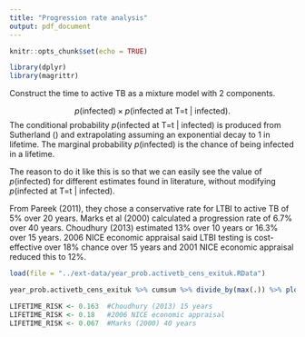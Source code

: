 ```yaml
---
title: "Progression rate analysis"
output: pdf_document
---
```


```r
knitr::opts_chunk$set(echo = TRUE)
```

```r
library(dplyr)
library(magrittr)
```

Construct the time to active TB as a mixture model with 2 components.

$$
p(\text{infected}) \times p(\text{infected at T=t | infected}).
$$
The conditional probability $p(\text{infected at T=t | infected})$ is produced from Sutherland () and extrapolating assuming an exponential decay to 1 in lifetime.
The marginal probability $p(\text{infected})$ is the chance of being infected in a lifetime.

The reason to do it like this is so that we can easily see the value of $p(\text{infected})$ for different estimates found in literature, without modifying $p(\text{infected at T=t | infected})$.

From Pareek (2011), they chose a conservative rate for LTBI to active TB of 5% over 20 years.
Marks et al (2000) calculated a progression rate of 6.7% over 40 years.
Choudhury (2013) estimated 13% over 10 years or 16.3% over 15 years.
2006 NICE economic appraisal said LTBI testing is cost-effective over 18% chance over 15 years and 2001 NICE economic appraisal reduced this to 12%.

```r
load(file = "../ext-data/year_prob.activetb_cens_exituk.RData")

year_prob.activetb_cens_exituk %>% cumsum %>% divide_by(max(.)) %>% plot(type = 'l')
```

```r
LIFETIME_RISK <- 0.163  #Choudhury (2013) 15 years
LIFETIME_RISK <- 0.18   #2006 NICE economic appraisal
LIFETIME_RISK <- 0.067  #Marks (2000) 40 years
```


